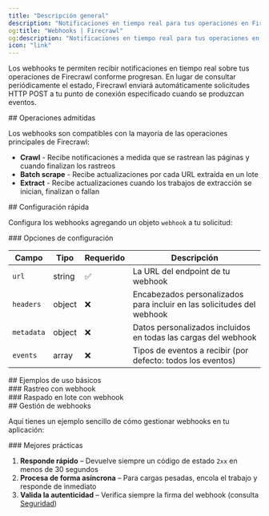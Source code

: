 ```yaml
---
title: "Descripción general"
description: "Notificaciones en tiempo real para tus operaciones en Firecrawl"
og:title: "Webhooks | Firecrawl"
og:description: "Notificaciones en tiempo real para tus operaciones en Firecrawl"
icon: "link"
---
```



Los webhooks te permiten recibir notificaciones en tiempo real sobre tus operaciones de Firecrawl conforme progresan. En lugar de consultar periódicamente el estado, Firecrawl enviará automáticamente solicitudes HTTP POST a tu punto de conexión especificado cuando se produzcan eventos.

<div id="supported-operations">
  ## Operaciones admitidas
</div>

Los webhooks son compatibles con la mayoría de las operaciones principales de Firecrawl:

* **Crawl** - Recibe notificaciones a medida que se rastrean las páginas y cuando finalizan los rastreos
* **Batch scrape** - Recibe actualizaciones por cada URL extraída en un lote
* **Extract** - Recibe actualizaciones cuando los trabajos de extracción se inician, finalizan o fallan

<div id="quick-setup">
  ## Configuración rápida
</div>

Configura los webhooks agregando un objeto `webhook` a tu solicitud:

<WebhookConfigBasic />

<div id="configuration-options">
  ### Opciones de configuración
</div>

| Campo      | Tipo   | Requerido | Descripción                                   |
| ---------- | ------ | --------- | --------------------------------------------- |
| `url`      | string | ✅        | La URL del endpoint de tu webhook             |
| `headers`  | object | ❌        | Encabezados personalizados para incluir en las solicitudes del webhook |
| `metadata` | object | ❌        | Datos personalizados incluidos en todas las cargas del webhook |
| `events`   | array  | ❌        | Tipos de eventos a recibir (por defecto: todos los eventos)  |

<div id="basic-usage-examples">
  ## Ejemplos de uso básicos
</div>

<div id="crawl-with-webhook">
  ### Rastreo con webhook
</div>

<CrawlWebhookCURL />

<div id="batch-scrape-with-webhook">
  ### Raspado en lote con webhook
</div>

<BatchScrapeWebhookCURL />

<div id="handling-webhooks">
  ## Gestión de webhooks
</div>

Aquí tienes un ejemplo sencillo de cómo gestionar webhooks en tu aplicación:

<CodeGroup>
  <WebhookSignatureJS />

  <WebhookSignaturePython />
</CodeGroup>

<div id="best-practices">
  ### Mejores prácticas
</div>

1. **Responde rápido** – Devuelve siempre un código de estado `2xx` en menos de 30 segundos
2. **Procesa de forma asíncrona** – Para cargas pesadas, encola el trabajo y responde de inmediato
3. **Valida la autenticidad** – Verifica siempre la firma del webhook (consulta [Seguridad](/es/webhooks/security))